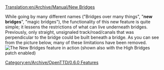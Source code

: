 [[Translation:en/Archive/Manual/New Bridges]]


While going by many different names ("Bridges over many things", "'''new bridges'''", "magic bridges"), the functionality of this new feature is quite simple; it lessens the restrictions of what can live underneath bridges.  Previously, only straight, unsignaled track/road/canals that was perpendicular to the bridge could be built beneath a bridge.  As you can see from the picture below, many of these limitations have been removed.
[[File:en/Manual/Bridges2 833.png|frame|center|The New Bridges feature in action (shown also with the High Bridges patch enabled)]]

[[Category:en/Archive/OpenTTD/0.6.0 Features]]